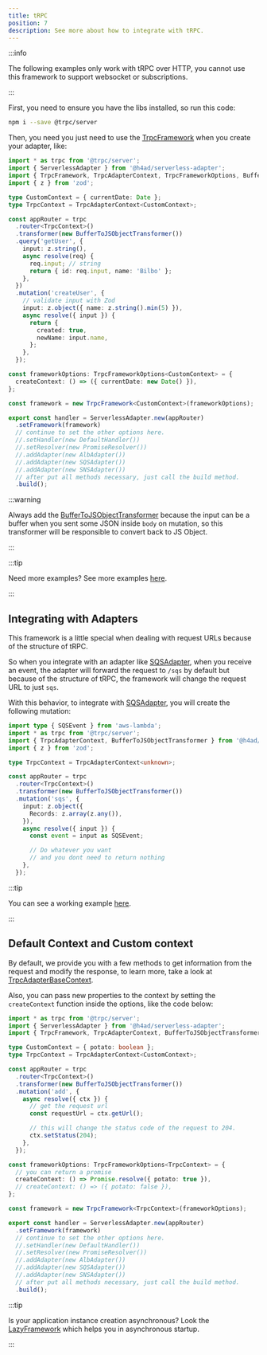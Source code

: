 ---
title: tRPC
position: 7
description: See more about how to integrate with tRPC.
---

:::info

The following examples only work with tRPC over HTTP, you cannot use this framework to support websocket or subscriptions.

:::

First, you need to ensure you have the libs installed, so run this code:

```bash
npm i --save @trpc/server
```

Then, you need you just need to use the [TrpcFramework](../../api/Frameworks/TrpcFramework) when you create your adapter, like:

```ts title="index.ts"
import * as trpc from '@trpc/server';
import { ServerlessAdapter } from '@h4ad/serverless-adapter';
import { TrpcFramework, TrpcAdapterContext, TrpcFrameworkOptions, BufferToJSObjectTransformer } from '@h4ad/serverless-adapter/lib/frameworks/trpc';
import { z } from 'zod';

type CustomContext = { currentDate: Date };
type TrpcContext = TrpcAdapterContext<CustomContext>;

const appRouter = trpc
  .router<TrpcContext>()
  .transformer(new BufferToJSObjectTransformer())
  .query('getUser', {
    input: z.string(),
    async resolve(req) {
      req.input; // string
      return { id: req.input, name: 'Bilbo' };
    },
  })
  .mutation('createUser', {
    // validate input with Zod
    input: z.object({ name: z.string().min(5) }),
    async resolve({ input }) {
      return {
        created: true,
        newName: input.name,
      };
    },
  });

const frameworkOptions: TrpcFrameworkOptions<CustomContext> = {
  createContext: () => ({ currentDate: new Date() }),
};

const framework = new TrpcFramework<CustomContext>(frameworkOptions);

export const handler = ServerlessAdapter.new(appRouter)
  .setFramework(framework)
  // continue to set the other options here.
  //.setHandler(new DefaultHandler())
  //.setResolver(new PromiseResolver())
  //.addAdapter(new AlbAdapter())
  //.addAdapter(new SQSAdapter())
  //.addAdapter(new SNSAdapter())
  // after put all methods necessary, just call the build method.
  .build();
```

:::warning

Always add the [BufferToJSObjectTransformer](../../api/Frameworks/TrpcFramework/BufferToJSObjectTransformer) because the input can be a buffer
when you sent some JSON inside `body` on mutation, so this transformer will be responsible to convert back to JS Object.

:::

:::tip

Need more examples? See more examples [here](https://github.com/H4ad/serverless-adapter-examples#trpc).

:::

## Integrating with Adapters

This framework is a little special when dealing with request URLs because of the structure of tRPC.

So when you integrate with an adapter like [SQSAdapter](../../adapters/aws/sqs), when you receive an event, the adapter will forward the request to `/sqs` by default
but because of the structure of tRPC, the framework will change the request URL to just `sqs`.

With this behavior, to integrate with [SQSAdapter](../../adapters/aws/sqs), you will create the following mutation:

```typescript title="index.ts"
import type { SQSEvent } from 'aws-lambda';
import * as trpc from '@trpc/server';
import { TrpcAdapterContext, BufferToJSObjectTransformer } from '@h4ad/serverless-adapter/lib/frameworks/trpc';
import { z } from 'zod';

type TrpcContext = TrpcAdapterContext<unknown>;

const appRouter = trpc
  .router<TrpcContext>()
  .transformer(new BufferToJSObjectTransformer())
  .mutation('sqs', {
    input: z.object({
      Records: z.array(z.any()),
    }),
    async resolve({ input }) {
      const event = input as SQSEvent;

      // Do whatever you want
      // and you dont need to return nothing
    },
  });
```

:::tip

You can see a working example [here](https://github.com/H4ad/serverless-adapter-examples/tree/master/src/trpc/aws/api-gateway-v2-and-sqs.entry.ts).

:::

## Default Context and Custom context

By default, we provide you with a few methods to get information from the request and modify the response,
to learn more, take a look at [TrpcAdapterBaseContext](../../api/Frameworks/TrpcFramework/TrpcAdapterBaseContext).

Also, you can pass new properties to the context by setting the `createContext` function inside the options,
like the code below:

```typescript title="index.ts"
import * as trpc from '@trpc/server';
import { ServerlessAdapter } from '@h4ad/serverless-adapter';
import { TrpcFramework, TrpcAdapterContext, BufferToJSObjectTransformer, TrpcFrameworkOptions } from '@h4ad/serverless-adapter/lib/frameworks/trpc';

type CustomContext = { potato: boolean };
type TrpcContext = TrpcAdapterContext<CustomContext>;

const appRouter = trpc
  .router<TrpcContext>()
  .transformer(new BufferToJSObjectTransformer())
  .mutation('add', {
    async resolve({ ctx }) {
      // get the request url
      const requestUrl = ctx.getUrl();

      // this will change the status code of the request to 204.
      ctx.setStatus(204);
    },
  });

const frameworkOptions: TrpcFrameworkOptions<TrpcContext> = {
  // you can return a promise
  createContext: () => Promise.resolve({ potato: true }),
  // createContext: () => ({ potato: false }),
};

const framework = new TrpcFramework<TrpcContext>(frameworkOptions);

export const handler = ServerlessAdapter.new(appRouter)
  .setFramework(framework)
  // continue to set the other options here.
  //.setHandler(new DefaultHandler())
  //.setResolver(new PromiseResolver())
  //.addAdapter(new AlbAdapter())
  //.addAdapter(new SQSAdapter())
  //.addAdapter(new SNSAdapter())
  // after put all methods necessary, just call the build method.
  .build();
```

:::tip

Is your application instance creation asynchronous? Look the [LazyFramework](./lazy) which helps you in asynchronous startup.

:::
